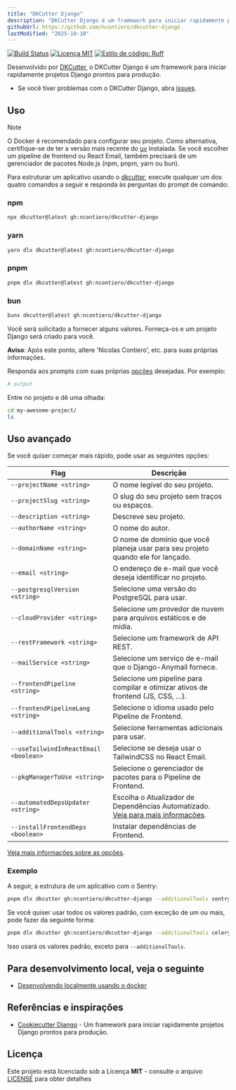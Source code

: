 ```yaml
---
title: "DKCutter Django"
description: "DKCutter Django é um framework para iniciar rapidamente projetos Django prontos para produção."
githubUrl: https://github.com/ncontiero/dkcutter-django
lastModified: "2025-10-18"
---
```


[![Build Status](https://img.shields.io/github/actions/workflow/status/ncontiero/dkcutter-django/ci.yml?branch=main)](https://github.com/ncontiero/dkcutter-django/actions/workflows/ci.yml?query=branch%3Amain)
[![Licença MIT](https://img.shields.io/badge/licence-MIT-56BEB8)](https://github.com/ncontiero/dkcutter-django/blob/main/LICENSE)
[![Estilo de código: Ruff](https://img.shields.io/endpoint?url=https://raw.githubusercontent.com/astral-sh/ruff/main/assets/badge/format.json)](https://github.com/astral-sh/ruff)

Desenvolvido por [DKCutter](https://github.com/ncontiero/dkcutter), o DKCutter Django é um framework para iniciar rapidamente projetos Django prontos para produção.

- Se você tiver problemas com o DKCutter Django, abra [issues](https://github.com/ncontiero/dkcutter-django/issues/new).

## Uso

> [!NOTE]
>
> O Docker é recomendado para configurar seu projeto. Como alternativa, certifique-se de ter a versão mais recente do [uv](https://docs.astral.sh/uv/getting-started/installation/) instalada. Se você escolher um pipeline de frontend ou React Email, também precisará de um gerenciador de pacotes Node.js (npm, pnpm, yarn ou bun).

Para estruturar um aplicativo usando o [dkcutter](https://github.com/ncontiero/dkcutter), execute qualquer um dos quatro comandos a seguir e responda às perguntas do prompt de comando:

### npm

```bash
npx dkcutter@latest gh:ncontiero/dkcutter-django
```

### yarn

```bash
yarn dlx dkcutter@latest gh:ncontiero/dkcutter-django
```

### pnpm

```bash
pnpm dlx dkcutter@latest gh:ncontiero/dkcutter-django
```

### bun

```bash
bunx dkcutter@latest gh:ncontiero/dkcutter-django
```

Você será solicitado a fornecer alguns valores. Forneça-os e um projeto Django será criado para você.

**Aviso**: Após este ponto, altere 'Nicolas Contiero', etc. para suas próprias informações.

Responda aos prompts com suas próprias [opções][options-url] desejadas. Por exemplo:

```bash
# output
```

Entre no projeto e dê uma olhada:

```bash
cd my-awesome-project/
ls
```

## Uso avançado

Se você quiser começar mais rápido, pode usar as seguintes opções:

| Flag | Descrição |
| --- | --- |
| `--projectName <string>` | O nome legível do seu projeto. |
| `--projectSlug <string>` | O slug do seu projeto sem traços ou espaços. |
| `--description <string>` | Descreve seu projeto. |
| `--authorName <string>` | O nome do autor. |
| `--domainName <string>` | O nome de domínio que você planeja usar para seu projeto quando ele for lançado. |
| `--email <string>` | O endereço de e-mail que você deseja identificar no projeto. |
| `--postgresqlVersion <string>` | Selecione uma versão do PostgreSQL para usar. |
| `--cloudProvider <string>` | Selecione um provedor de nuvem para arquivos estáticos e de mídia. |
| `--restFramework <string>` | Selecione um framework de API REST. |
| `--mailService <string>` | Selecione um serviço de e-mail que o Django-Anymail fornece. |
| `--frontendPipeline <string>` | Selecione um pipeline para compilar e otimizar ativos de frontend (JS, CSS, …). |
| `--frontendPipelineLang <string>` | Selecione o idioma usado pelo Pipeline de Frontend. |
| `--additionalTools <string>` | Selecione ferramentas adicionais para usar. |
| `--useTailwindInReactEmail <boolean>` | Selecione se deseja usar o TailwindCSS no React Email. |
| `--pkgManagerToUse <string>` | Selecione o gerenciador de pacotes para o Pipeline de Frontend. |
| `--automatedDepsUpdater <string>` | Escolha o Atualizador de Dependências Automatizado. [Veja para mais informações][options-url]. |
| `--installFrontendDeps <boolean>` | Instalar dependências de Frontend. |

[Veja mais informações sobre as opções][options-url].

### Exemplo

A seguir, a estrutura de um aplicativo com o Sentry:

```bash
pnpm dlx dkcutter gh:ncontiero/dkcutter-django --additionalTools sentry
```

Se você quiser usar todos os valores padrão, com exceção de um ou mais, pode fazer da seguinte forma:

```bash
pnpm dlx dkcutter gh:ncontiero/dkcutter-django --additionalTools celery,sentry -y
```

Isso usará os valores padrão, exceto para `--additionalTools`.

## Para desenvolvimento local, veja o seguinte

- [Desenvolvendo localmente usando o docker](https://github.com/ncontiero/dkcutter-django/blob/main/docs/developing-locally-docker.md)

[options-url]: https://github.com/ncontiero/dkcutter-django/blob/main/docs/project-generation-options.md

## Referências e inspirações

- [Cookiecutter Django](https://github.com/cookiecutter/cookiecutter-django) - Um framework para iniciar rapidamente projetos Django prontos para produção.

## Licença

Este projeto está licenciado sob a Licença **MIT** - consulte o arquivo [LICENSE](https://github.com/ncontiero/dkcutter-django/blob/main/LICENSE) para obter detalhes
